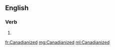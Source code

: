 ==English==

===Verb===
{{head|en|verb form}}

# {{en-past of|Canadianize}}

[[fr:Canadianized]]
[[mg:Canadianized]]
[[ml:Canadianized]]